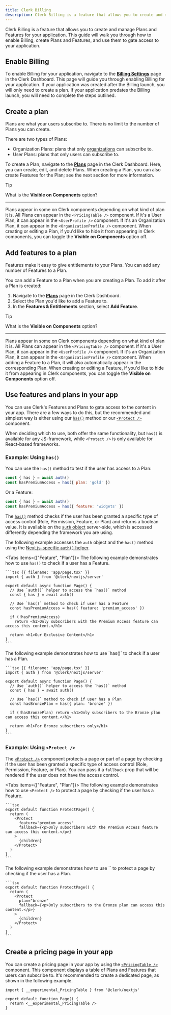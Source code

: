 ```yaml
---
title: Clerk Billing
description: Clerk Billing is a feature that allows you to create and manage Plans and Features for your application.
---
```


Clerk Billing is a feature that allows you to create and manage Plans and Features for your application. This guide will walk you through how to enable Billing, create Plans and Features, and use them to gate access to your application.

## Enable Billing

To enable Billing for your application, navigate to the [**Billing Settings**](https://dashboard.clerk.com/last-active?path=billing/settings) page in the Clerk Dashboard. This page will guide you through enabling Billing for your application. If your application was created after the Billing launch, you will only need to create a plan. If your application predates the Billing launch, you will need to complete the steps outlined.

## Create a plan

Plans are what your users subscribe to. There is no limit to the number of Plans you can create.

There are two types of Plans:

- Organization Plans: plans that only [organizations](/docs/organizations/overview) can subscribe to.
- User Plans: plans that only users can subscribe to.

To create a Plan, navigate to the [**Plans**](https://dashboard.clerk.com/last-active?path=billing/plans) page in the Clerk Dashboard. Here, you can create, edit, and delete Plans. When creating a Plan, you can also create Features for the Plan; see the next section for more information.

> [!TIP]
> What is the **Visible on Components** option?
>
> ---
>
> Plans appear in some on Clerk components depending on what kind of plan it is. All Plans can appear in the `<PricingTable />` component. If it's a User Plan, it can appear in the `<UserProfile />` component. If it's an Organization Plan, it can appear in the `<OrganizationProfile />` component. When creating or editing a Plan, if you'd like to hide it from appearing in Clerk components, you can toggle the **Visible on Components** option off.

## Add features to a plan

Features make it easy to give entitlements to your Plans. You can add any number of Features to a Plan.

You can add a Feature to a Plan when you are creating a Plan. To add it after a Plan is created:

1. Navigate to the [**Plans**](https://dashboard.clerk.com/last-active?path=billing/plans) page in the Clerk Dashboard.
1. Select the Plan you'd like to add a Feature to.
1. In the **Features & Entitlements** section, select **Add Feature**.

> [!TIP]
> What is the **Visible on Components** option?
>
> ---
>
> Plans appear in some on Clerk components depending on what kind of plan it is. All Plans can appear in the `<PricingTable />` component. If it's a User Plan, it can appear in the `<UserProfile />` component. If it's an Organization Plan, it can appear in the `<OrganizationProfile />` component. When adding a Feature to a Plan, it will also automatically appear in the corresponding Plan. When creating or editing a Feature, if you'd like to hide it from appearing in Clerk components, you can toggle the **Visible on Components** option off.

## Use features and plans in your app

You can use Clerk's Features and Plans to gate access to the content in your app. There are a few ways to do this, but the recommended and simplest way is either using our [`has()`](/docs/references/backend/types/auth-object#has) method or our [`<Protect />`](/docs/components/protect) component.

When deciding which to use, both offer the same functionality, but `has()` is available for any JS-framework, while `<Protect />` is only available for React-based frameworks.

### Example: Using `has()`

You can use the `has()` method to test if the user has access to a Plan:

```jsx
const { has } = await auth()
const hasPremiumAccess = has({ plan: 'gold' })
```

Or a Feature:

```jsx
const { has } = await auth()
const hasPremiumAccess = has({ feature: 'widgets' })
```

The [`has()`](/docs/references/backend/types/auth-object#has) method checks if the user has been granted a specific type of access control (Role, Permission, Feature, or Plan) and returns a boolean value. It is available on the [`auth` object](/docs/references/backend/types/auth-object) server-side, which is accessed differently depending the framework you are using.

The following example accesses the `auth` object and the `has()` method using the [Next.js-specific `auth()` helper](/docs/references/nextjs/auth).

<Tabs items={["Feature", "Plan"]}>
  <Tab>
    The following example demonstrates how to use `has()` to check if a user has a Feature.

    ```tsx {{ filename: 'app/page.tsx' }}
    import { auth } from '@clerk/nextjs/server'

    export default async function Page() {
      // Use `auth()` helper to access the `has()` method
      const { has } = await auth()

      // Use `has()` method to check if user has a Feature
      const hasPremiumAccess = has({ feature: 'premium_access' })

      if (!hasPremiumAccess)
        return <h1>Only subscribers with the Premium Access feature can access this content.</h1>

      return <h1>Our Exclusive Content</h1>
    }
    ```
  </Tab>

  <Tab>
    The following example demonstrates how to use `has()` to check if a user has a Plan.

    ```tsx {{ filename: 'app/page.tsx' }}
    import { auth } from '@clerk/nextjs/server'

    export default async function Page() {
      // Use `auth()` helper to access the `has()` method
      const { has } = await auth()

      // Use `has()` method to check if user has a Plan
      const hasBronzePlan = has({ plan: 'bronze' })

      if (!hasBronzePlan) return <h1>Only subscribers to the Bronze plan can access this content.</h1>

      return <h1>For Bronze subscribers only</h1>
    }
    ```
  </Tab>
</Tabs>

### Example: Using `<Protect />`

The [`<Protect />`](/docs/components/protect) component protects a page or part of a page by checking if the user has been granted a specific type of access control (Role, Permission, Feature, or Plan). You can pass it a `fallback` prop that will be rendered if the user does not have the access control.

<Tabs items={["Feature", "Plan"]}>
  <Tab>
    The following example demonstrates how to use `<Protect />` to protect a page by checking if the user has a Feature.

    ```tsx
    export default function ProtectPage() {
      return (
        <Protect
          feature="premium_access"
          fallback={<p>Only subscribers with the Premium Access feature can access this content.</p>}
        >
          {children}
        </Protect>
      )
    }
    ```
  </Tab>

  <Tab>
    The following example demonstrates how to use `<Protect />` to protect a page by checking if the user has a Plan.

    ```tsx
    export default function ProtectPage() {
      return (
        <Protect
          plan="bronze"
          fallback={<p>Only subscribers to the Bronze plan can access this content.</p>}
        >
          {children}
        </Protect>
      )
    }
    ```
  </Tab>
</Tabs>

## Create a pricing page in your app

You can create a pricing page in your app by using the [`<PricingTable />`](/docs/components/pricing-table) component. This component displays a table of Plans and Features that users can subscribe to. It's recommended to create a dedicated page, as shown in the following example.

```tsx {{ filename: 'app/pricing/page.tsx' }}
import { __experimental_PricingTable } from '@clerk/nextjs'

export default function Page() {
  return <__experimental_PricingTable />
}
```
